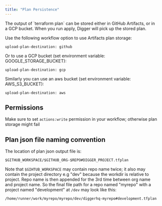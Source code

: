 ```yaml
---
title: "Plan Persistence"
---
```


The output of \`terraform plan\` can be stored either in GitHub Artifacts, or in a GCP bucket. When you run apply, Digger will pick up the stored plan.

Use the following workflow option to use Artifacts plan storage:
```
upload-plan-destination: github
```
Or to use a GCP bucket (set environment variable: GOOGLE_STORAGE_BUCKET):
```
upload-plan-destination: gcp
```

Similarly you can use an aws bucket (set environment variable: AWS_S3_BUCKET):

```
upload-plan-destination: aws
```

## Permissions
Make sure to set `actions:write` permission in your workflow; otherwise plan storage might fail

## Plan json file naming convention

The location of plan json output file is:

```
$GITHUB_WORKSPACE/$GITHUB_ORG-$REPO#DIGGER_PROJECT.tfplan
```

Note that `$GIHTUB_WORKSPACE` may contain repo name twice; it also may contain the project directory e.g "dev" because the workdir is relative to project. Repo name is then appended for the 3rd time between org name and project name. So the final file path for a repo named "myrepo" with a project named "development" at `/dev` may look like this:

```
/home/runner/work/myrepo/myrepo/dev/diggerhq-myrepo#development.tfplan
```

